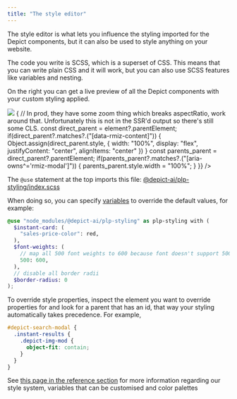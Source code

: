 ```yaml
---
title: "The style editor"
---
```


The style editor is what lets you influence the styling imported for the Depict components, but it can also be used to style anything on your website.

The code you write is SCSS, which is a superset of CSS. This means that you can write plain CSS and it will work, but you can also use SCSS features like variables and nesting.

On the right you can get a live preview of all the Depict components with your custom styling applied.

<Frame caption="Screenshot of the style editor with the initial contents">
    <img src="https://cdn.statically.io/gh/depict-org/documentation-images/main/shopify/style-editor.svg" style={{aspectRatio: 1679/979, width: "100%"}} ref={element => {
        // In prod, they have some zoom thing which breaks aspectRatio, work around that. Unfortunately this is not in the SSR'd output so there's still some CLS.
        const direct_parent = element?.parentElement;
        if(direct_parent?.matches?.("[data-rmiz-content]")) {
            Object.assign(direct_parent.style, {
                width: "100%",
                display: "flex",
                justifyContent: "center",
                alignItems: "center"
            })
        }
        const parents_parent = direct_parent?.parentElement;
        if(parents_parent?.matches?.("[aria-owns^='rmiz-modal']")) {
            parents_parent.style.width = "100%";
        }
    }} />
</Frame>

The `@use` statement at the top imports this file: [@depict-ai/plp-styling/index.scss](https://www.unpkg.com/browse/@depict-ai/plp-styling@latest/index.scss)

When doing so, you can specify [variables](https://www.unpkg.com/browse/@depict-ai/plp-styling@latest/variables.scss) to override the default values, for example:

```scss
@use "node_modules/@depict-ai/plp-styling" as plp-styling with (
  $instant-card: (
    "sales-price-color": red,
  ),
  $font-weights: (
    // map all 500 font weights to 600 because font doesn't support 500
    500: 600,
  ),
  // disable all border radii
  $border-radius: 0
);
```

To override style properties, inspect the element you want to override properties for and look for a parent that has an id, that way your styling automatically takes precedence. For example,

```scss
#depict-search-modal {
  .instant-results {
    .depict-img-mod {
      object-fit: contain;
    }
  }
}
```

<Tip>See [this page in the reference section](/reference/listings-search/customize-plp-styling-with-scss) for more information regarding our style system, variables that can be customised and color palettes</Tip>
